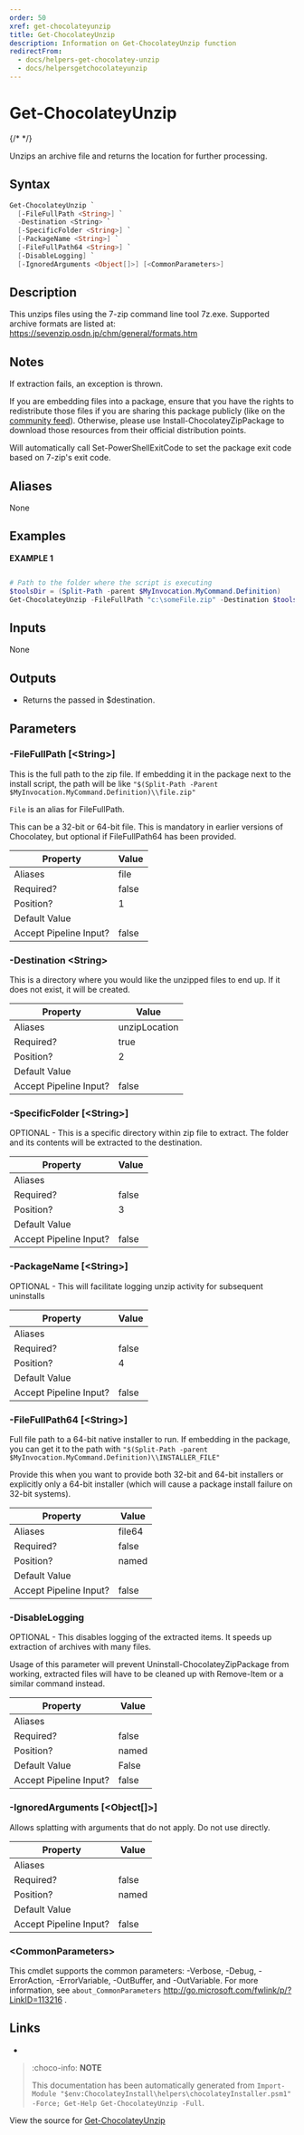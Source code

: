 ---
order: 50
xref: get-chocolateyunzip
title: Get-ChocolateyUnzip
description: Information on Get-ChocolateyUnzip function
redirectFrom:
  - docs/helpers-get-chocolatey-unzip
  - docs/helpersgetchocolateyunzip
---

# Get-ChocolateyUnzip

{/* <!-- This documentation is automatically generated from https://github.com/chocolatey/choco/blob/master/src/chocolatey.resources/helpers/functions/Get-ChocolateyUnzip.ps1 using https://github.com/chocolatey/choco/blob/master/GenerateDocs.ps1. Contributions are welcome at the original location(s). --> */}

Unzips an archive file and returns the location for further processing.

## Syntax

~~~powershell
Get-ChocolateyUnzip `
  [-FileFullPath <String>] `
  -Destination <String> `
  [-SpecificFolder <String>] `
  [-PackageName <String>] `
  [-FileFullPath64 <String>] `
  [-DisableLogging] `
  [-IgnoredArguments <Object[]>] [<CommonParameters>]
~~~

## Description

This unzips files using the 7-zip command line tool 7z.exe.
Supported archive formats are listed at:
https://sevenzip.osdn.jp/chm/general/formats.htm

## Notes

If extraction fails, an exception is thrown.

If you are embedding files into a package, ensure that you have the
rights to redistribute those files if you are sharing this package
publicly (like on the [community feed](https://community.chocolatey.org/packages)). Otherwise, please use
Install-ChocolateyZipPackage to download those resources from their
official distribution points.

Will automatically call Set-PowerShellExitCode to set the package exit code
based on 7-zip's exit code.

## Aliases

None

## Examples

 **EXAMPLE 1**

~~~powershell

# Path to the folder where the script is executing
$toolsDir = (Split-Path -parent $MyInvocation.MyCommand.Definition)
Get-ChocolateyUnzip -FileFullPath "c:\someFile.zip" -Destination $toolsDir
~~~ 

## Inputs

None

## Outputs


 * Returns the passed in $destination.


## Parameters

###  -FileFullPath [&lt;String&gt;]
This is the full path to the zip file. If embedding it in the package
next to the install script, the path will be like
`"$(Split-Path -Parent $MyInvocation.MyCommand.Definition)\\file.zip"`

`File` is an alias for FileFullPath.

This can be a 32-bit or 64-bit file. This is mandatory in earlier versions
of Chocolatey, but optional if FileFullPath64 has been provided.

Property               | Value
---------------------- | -----
Aliases                | file
Required?              | false
Position?              | 1
Default Value          | 
Accept Pipeline Input? | false
 
###  -Destination &lt;String&gt;
This is a directory where you would like the unzipped files to end up.
If it does not exist, it will be created.

Property               | Value
---------------------- | -------------
Aliases                | unzipLocation
Required?              | true
Position?              | 2
Default Value          | 
Accept Pipeline Input? | false
 
###  -SpecificFolder [&lt;String&gt;]
OPTIONAL - This is a specific directory within zip file to extract. The
folder and its contents will be extracted to the destination.

Property               | Value
---------------------- | -----
Aliases                | 
Required?              | false
Position?              | 3
Default Value          | 
Accept Pipeline Input? | false
 
###  -PackageName [&lt;String&gt;]
OPTIONAL - This will facilitate logging unzip activity for subsequent
uninstalls

Property               | Value
---------------------- | -----
Aliases                | 
Required?              | false
Position?              | 4
Default Value          | 
Accept Pipeline Input? | false
 
###  -FileFullPath64 [&lt;String&gt;]
Full file path to a 64-bit native installer to run.
If embedding in the package, you can get it to the path with
`"$(Split-Path -parent $MyInvocation.MyCommand.Definition)\\INSTALLER_FILE"`

Provide this when you want to provide both 32-bit and 64-bit
installers or explicitly only a 64-bit installer (which will cause a package
install failure on 32-bit systems).

Property               | Value
---------------------- | ------
Aliases                | file64
Required?              | false
Position?              | named
Default Value          | 
Accept Pipeline Input? | false
 
###  -DisableLogging
OPTIONAL - This disables logging of the extracted items. It speeds up
extraction of archives with many files. 

Usage of this parameter will prevent Uninstall-ChocolateyZipPackage
from working, extracted files will have to be cleaned up with
Remove-Item or a similar command instead.

Property               | Value
---------------------- | -----
Aliases                | 
Required?              | false
Position?              | named
Default Value          | False
Accept Pipeline Input? | false
 
###  -IgnoredArguments [&lt;Object[]&gt;]
Allows splatting with arguments that do not apply. Do not use directly.

Property               | Value
---------------------- | -----
Aliases                | 
Required?              | false
Position?              | named
Default Value          | 
Accept Pipeline Input? | false
 
### &lt;CommonParameters&gt;

This cmdlet supports the common parameters: -Verbose, -Debug, -ErrorAction, -ErrorVariable, -OutBuffer, and -OutVariable. For more information, see `about_CommonParameters` http://go.microsoft.com/fwlink/p/?LinkID=113216 .


## Links

 * <Xref title="Install-ChocolateyZipPackage" value="install-chocolateyzippackage" />


<Xref title="Function Reference" value="powershell-reference" />

> :choco-info: **NOTE**
>
> This documentation has been automatically generated from `Import-Module "$env:ChocolateyInstall\helpers\chocolateyInstaller.psm1" -Force; Get-Help Get-ChocolateyUnzip -Full`.

View the source for [Get-ChocolateyUnzip](https://github.com/chocolatey/choco/blob/master/src/chocolatey.resources/helpers/functions/Get-ChocolateyUnzip.ps1)
